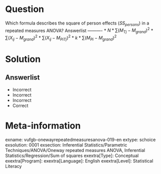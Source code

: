 Question
========

Which formula describes the square of person effects ($SS_{persons}$) in a repeated measures ANOVA? 
Answerlist
----------
* $N*\sum(M_{Tj}-M_{grand})^{2}$
* $\sum(X_{ij}-M_{grand})^{2}$
* $\sum(X_{ij}-M_{PiTj})^{2}$
* $k*\sum(M_{Pi}-M_{grand})^{2}$

Solution
========

Answerlist
----------
* Incorrect
* Incorrect
* Incorrect
* Correct

Meta-information
================
exname: vufgb-onewayrepeatedmeasuresanova-019-en
extype: schoice
exsolution: 0001
exsection: Inferential Statistics/Parametric Techniques/ANOVA/Oneway repeated measures ANOVA, Inferential Statistics/Regression/Sum of squares
exextra[Type]: Conceptual
exextra[Program]: 
exextra[Language]: English
exextra[Level]: Statistical Literacy
